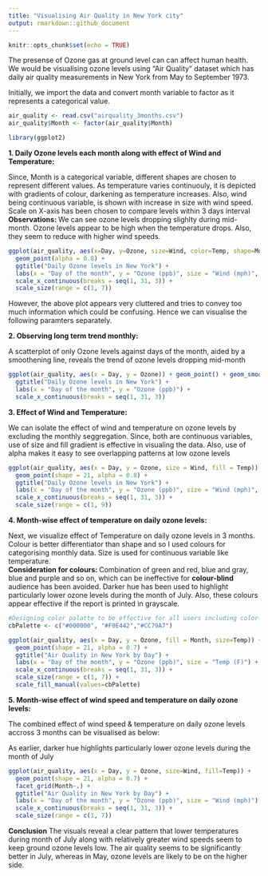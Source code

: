 ```yaml
---
title: "Visualising Air Quality in New York city"
output: rmarkdown::github_document
---
```


```r
knitr::opts_chunk$set(echo = TRUE)
```


The presense of Ozone gas at ground level can can affect human health. We would be visualising ozone levels using "Air Quality" dataset which has daily air quality measurements in New York from May to September 1973.

Initially, we import the data and convert month variable to factor as it represents a categorical value.

```r
air_quality <- read.csv("airquality_3months.csv")
air_quality$Month <- factor(air_quality$Month)

library(ggplot2)
```

**1. Daily Ozone levels each month along with effect of Wind and Temperature:**

Since, Month is a categorical variable, different shapes are chosen to represent different values. As temperature varies continuouly, it is depicted with gradients of colour, darkening as temperature increases. Also, wind being continuous variable, is shown with increase in size with wind speed.
Scale on X-axis has been chosen to compare levels within 3 days interval   
**Observations: ** We can see ozone levels dropping slighlty during mid-month. Ozone levels appear to be high when the temperature drops. Also, they seem to reduce with higher wind speeds.

```r
ggplot(air_quality, aes(x=Day, y=Ozone, size=Wind, color=Temp, shape=Month)) + 
  geom_point(alpha = 0.8) + 
  ggtitle("Daily Ozone levels in New York") +
  labs(x = "Day of the month", y = "Ozone (ppb)", size = "Wind (mph)", color = "Temp (F)") +
  scale_x_continuous(breaks = seq(1, 31, 3)) +
  scale_size(range = c(1, 7))
```

However, the above plot appears very cluttered and tries to convey too much information which could be confusing. Hence we can visualise the following paramters separately.

**2. Observing long term trend monthly:**   

A scatterplot of only Ozone levels against days of the month, aided by a smoothening line, reveals the trend of ozone levels dropping mid-month

```r
ggplot(air_quality, aes(x = Day, y = Ozone)) + geom_point() + geom_smooth() +
  ggtitle("Daily Ozone levels in New York") +
  labs(x = "Day of the month", y = "Ozone (ppb)") +
  scale_x_continuous(breaks = seq(1, 31, 3))
```

**3. Effect of Wind and Temperature:**

We can isolate the effect of wind and temperature on ozone levels by excluding the monthly seggregation. Since, both are continuous variables, use of size and fill gradient is effective in visualing the data. Also, use of alpha makes it easy to see overlapping patterns at low ozone levels

```r
ggplot(air_quality, aes(x = Day, y = Ozone, size = Wind, fill = Temp)) +
  geom_point(shape = 21, alpha = 0.8) +
  ggtitle("Daily Ozone levels in New York") +
  labs(x = "Day of the month", y = "Ozone (ppb)", size = "Wind (mph)", fill = "Temp (F)") +
  scale_x_continuous(breaks = seq(1, 31, 3)) +
  scale_size(range = c(1, 9))

```

**4. Month-wise effect of temperature on daily ozone levels:**

Next, we visualize effect of Temperature on daily ozone levels in 3 months. Colour is better differentiator than shape and so I used colours for categorising monthly data. Size is used for continuous variable like temperature.   
**Consideration for colours: ** Combination of green and red, blue and gray, blue and purple and so on, which can be ineffective for **colour-blind** audience has been avoided. Darker hue has been used to highlight particularly lower ozone levels during the month of July. Also, these colours appear effective if the report is printed in grayscale.   
```r
#Designing color palatte to be effective for all users including color-blind
cbPalette <- c("#000000", "#F0E442","#CC79A7")

ggplot(air_quality, aes(x = Day, y = Ozone, fill = Month, size=Temp)) +
  geom_point(shape = 21, alpha = 0.7) +
  ggtitle("Air Quality in New York by Day") +
  labs(x = "Day of the month", y = "Ozone (ppb)", size = "Temp (F)") +
  scale_x_continuous(breaks = seq(1, 31, 3)) +
  scale_size(range = c(1, 7)) +
  scale_fill_manual(values=cbPalette)
```

**5. Month-wise effect of wind speed and temperature on daily ozone levels:**

The combined effect of wind speed & temperature on daily ozone levels accross 3 months can be visualised as below:

As earlier, darker hue highlights particularly lower ozone levels during the month of July
```r
ggplot(air_quality, aes(x = Day, y = Ozone, size=Wind, fill=Temp)) +
  geom_point(shape = 21, alpha = 0.7) +
  facet_grid(Month~.) +
  ggtitle("Air Quality in New York by Day") +
  labs(x = "Day of the month", y = "Ozone (ppb)", size = "Wind (mph)") +
  scale_x_continuous(breaks = seq(1, 31, 3)) +
  scale_size(range = c(1, 7))
```

**Conclusion**
The visuals reveal a clear pattern that lower temperatures during month of July along with relatively greater wind speeds seem to keep ground ozone levels low. The air quality seems to be significantly better in July, whereas in May, ozone levels are likely to be on the higher side.